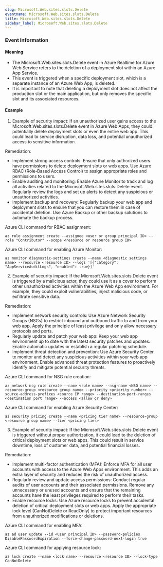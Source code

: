 ```yaml
--- 
slug: Microsoft.Web.sites.slots.Delete
eventname: Microsoft.Web.sites.slots.Delete
title: Microsoft.Web.sites.slots.Delete
sidebar_label: Microsoft.Web.sites.slots.Delete
---
```

                       
### Event Information

#### Meaning

- The Microsoft.Web.sites.slots.Delete event in Azure Realtime for Azure Web Service refers to the deletion of a deployment slot within an Azure App Service.
- This event is triggered when a specific deployment slot, which is a separate instance of an Azure Web App, is deleted.
- It is important to note that deleting a deployment slot does not affect the production slot or the main application, but only removes the specific slot and its associated resources.

#### Example

1. Example of security impact: If an unauthorized user gains access to the Microsoft.Web.sites.slots.Delete event in Azure Web Apps, they could potentially delete deployment slots or even the entire web app. This could lead to service disruption, data loss, and potential unauthorized access to sensitive information.

Remediation:
- Implement strong access controls: Ensure that only authorized users have permissions to delete deployment slots or web apps. Use Azure RBAC (Role-Based Access Control) to assign appropriate roles and permissions to users.
- Enable auditing and monitoring: Enable Azure Monitor to track and log all activities related to the Microsoft.Web.sites.slots.Delete event. Regularly review the logs and set up alerts to detect any suspicious or unauthorized activities.
- Implement backup and recovery: Regularly backup your web app and deployment slots to ensure that you can restore them in case of accidental deletion. Use Azure Backup or other backup solutions to automate the backup process.

Azure CLI command for RBAC assignment:
```
az role assignment create --assignee <user or group principal ID> --role "Contributor" --scope <resource or resource group ID>
```

Azure CLI command for enabling Azure Monitor:
```
az monitor diagnostic-settings create --name <diagnostic settings name> --resource <resource ID> --logs '[{"category": "AppServiceAuditLogs", "enabled": true}]'
```

2. Example of security impact: If the Microsoft.Web.sites.slots.Delete event is triggered by a malicious actor, they could use it as a cover to perform other unauthorized activities within the Azure Web App environment. For example, they could exploit vulnerabilities, inject malicious code, or exfiltrate sensitive data.

Remediation:
- Implement network security controls: Use Azure Network Security Groups (NSGs) to restrict inbound and outbound traffic to and from your web app. Apply the principle of least privilege and only allow necessary protocols and ports.
- Regularly update and patch your web app: Keep your web app environment up to date with the latest security patches and updates. Enable automatic updates or establish a regular patching schedule.
- Implement threat detection and prevention: Use Azure Security Center to monitor and detect any suspicious activities within your web app environment. Enable advanced threat protection features to proactively identify and mitigate potential security threats.

Azure CLI command for NSG rule creation:
```
az network nsg rule create --name <rule name> --nsg-name <NSG name> --resource-group <resource group name> --priority <priority number> --source-address-prefixes <source IP range> --destination-port-ranges <destination port range> --access <allow or deny>
```

Azure CLI command for enabling Azure Security Center:
```
az security pricing create --name <pricing tier name> --resource-group <resource group name> --tier <pricing tier>
```

3. Example of security impact: If the Microsoft.Web.sites.slots.Delete event is triggered without proper authorization, it could lead to the deletion of critical deployment slots or web apps. This could result in service downtime, loss of customer data, and potential financial losses.

Remediation:
- Implement multi-factor authentication (MFA): Enforce MFA for all user accounts with access to the Azure Web Apps environment. This adds an extra layer of security and reduces the risk of unauthorized access.
- Regularly review and update access permissions: Conduct regular audits of user accounts and their associated permissions. Remove any unnecessary or unused accounts and ensure that the remaining accounts have the least privileges required to perform their tasks.
- Enable resource locks: Use Azure resource locks to prevent accidental deletion of critical deployment slots or web apps. Apply the appropriate lock level (CanNotDelete or ReadOnly) to protect important resources from unauthorized modifications or deletions.

Azure CLI command for enabling MFA:
```
az ad user update --id <user principal ID> --password-policies DisablePasswordExpiration --force-change-password-next-login true
```

Azure CLI command for applying resource lock:
```
az lock create --name <lock name> --resource <resource ID> --lock-type CanNotDelete
```


 